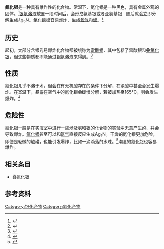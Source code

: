 {{NoteTA|G1=Chemistry}}
{{chembox
| Verifiedfields = changed
| verifiedrevid = 470454866
|ImageFile=Silver nitride.svg
|ImageSize=
|IUPACName=Silver nitride
|OtherNames=
|Section1={{Chembox Identifiers
| ChemSpiderID_Ref = {{chemspidercite|correct|chemspider}}
| ChemSpiderID = 10746013
| InChI = 1/3Ag.N/q3*+1;-3
| InChIKey = XSNQEMWVLMRPFR-UHFFFAOYAP
| StdInChI_Ref = {{stdinchicite|correct|chemspider}}
| StdInChI = 1S/3Ag.N/q3*+1;-3
| StdInChIKey_Ref = {{stdinchicite|correct|chemspider}}
| StdInChIKey = XSNQEMWVLMRPFR-UHFFFAOYSA-N
| CASNo_Ref = {{cascite|changed|??}}
| CASNo= 20737-02-4
| PubChem=
| SMILES = [Ag+].[Ag+].[Ag+].[N-3]
}}
|Section2={{Chembox Properties
| Ag=3|N=1
| Appearance= 黑色固体
| MolarMass = 337.62
| Density= 9 g/cm<sup>3</sup>
| MeltingPt=
| BoilingPt=
| Solubility=
 }}
| Section3 = {{Chembox Structure
| CrystalStruct = [[面心立方|面心立方]]
| SpaceGroup =
}}
|Section7={{Chembox Hazards
| MainHazards= 具有爆炸性
| FlashPt=
| Autoignition=
| ExternalMSDS=[http://fscimage.fishersci.com/msds/20819.htm]
 }}
}}

'''氮化银'''是一种具有爆炸性的化合物。常温下，氮化银是一种黑色，具有金属外观的固体。<ref name="acs2">{{cite journal|doi=10.1021/ed068pA6|title=On Hazardous Silver Compounds|author=John L. Ennis and Edward S. Shanley|journal=J. Chem. Educ.|date=1991|volume= 68|issue=1|page=A6|bibcode = 1991JChEd..68....6E }}</ref>[[银氨溶液|银氨溶液]]放置一段时间后，会形成氨基银或者亚氨基银，随后就会立即分解生成Ag<sub>3</sub>N。氮化银很容易爆炸，生成[[氮气|氮气]]和[[银|银]]。<ref name="acs">{{cite journal|doi=10.1021/ie00059a023|title=The Chemistry and Free Energy Formation of Silver Nitride|author=Edward S. Shanley, John L. Ennis|journal=Ind. Eng. Chem. Res.|year=1991|volume=30|issue=11|page=2503}}</ref>

==历史==
起初，大部分含银的易爆炸化合物都被统称为[[雷酸银|雷酸银]]，其中包括了雷酸银和[[叠氮化银|叠氮化银]]，但这些物质都不能通过银氨溶液来得到。<ref name="acs">{{cite journal|doi=10.1021/ie00059a023|title=The Chemistry and Free Energy Formation of Silver Nitride|author=Edward S. Shanley, John L. Ennis|journal=Ind. Eng. Chem. Res.|year=1991|volume=30|issue=11|page=2503}}</ref>

==性质==
氮化银几乎不溶于水，但会在有无机酸存在的条件下分解，在浓酸中甚至会发生爆炸。在室温下，暴露在空气中的氮化银会缓慢分解，若被加热至165℃，则会发生爆炸。<ref name=prop>{{Cite book|url=http://books.google.co.jp/books?id=QTdCrzwkMJUC&pg=PA38|page=38|title=Synthetic methods of organometallic and inorganic chemistry: Catalysis, Volume 10|editor=Wolfgang A. Herrmann, Georg Brauer|publisher=Georg Thieme Verlag|isbn=3-13-103061-5|access-date=2013-12-02|archive-date=2013-12-02|archive-url=https://web.archive.org/web/20131202234351/http://books.google.co.jp/books?id=QTdCrzwkMJUC&pg=PA38|dead-url=no}}</ref>

==危险性==
氮化银一般是在实验室中进行一些涉及氨和银的化合物的实验中无意产生的，并会导致爆炸。[[氧化银|氧化银]]甚至可以和[[氨气|氨气]]直接反应生成Ag<sub>3</sub>N。干燥的氮化银更加危险，即便是轻微的触碰，也能引发爆炸，比如一滴滴落的水珠。<ref name="acs">{{cite journal|doi=10.1021/ie00059a023|title=The Chemistry and Free Energy Formation of Silver Nitride|author=Edward S. Shanley, John L. Ennis|journal=Ind. Eng. Chem. Res.|year=1991|volume=30|issue=11|page=2503}}</ref>潮湿的氮化银也容易爆炸。

==相关条目==
*[[叠氮化银|叠氮化银]]

==参考资料==
{{reflist}}


[[Category:银化合物|Category:银化合物]]
[[Category:氮化合物|Category:氮化合物]]